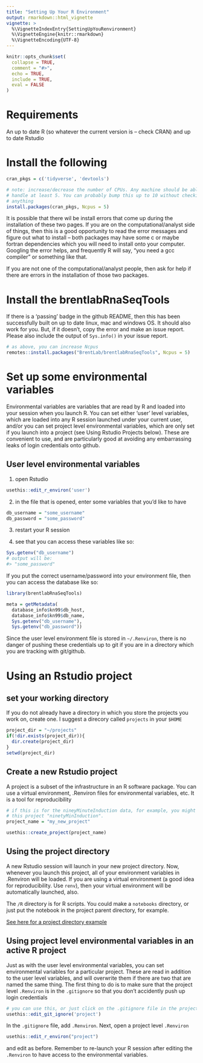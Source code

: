```yaml
---
title: "Setting Up Your R Environment"
output: rmarkdown::html_vignette
vignette: >
  %\VignetteIndexEntry{SettingUpYouRenvironment}
  %\VignetteEngine{knitr::rmarkdown}
  %\VignetteEncoding{UTF-8}
---
```


```r
knitr::opts_chunk$set(
  collapse = TRUE,
  comment = "#>",
  echo = TRUE,
  include = TRUE,
  eval = FALSE
)
```

# Requirements

An up to date R (so whatever the current version is -- check CRAN) and up to 
date Rstudio

# Install the following

```r

cran_pkgs = c('tidyverse', 'devtools')

# note: increase/decrease the number of CPUs. Any machine should be able to 
# handle at least 5. You can probably bump this up to 10 without checking
# anything
install.packages(cran_pkgs, Ncpus = 5)

```

It is possible that there wil be install errors that come up during the 
installation of these two pages. If you are on the computational/analyst side 
of things, then this is a good opportunity to read the error messages and figure 
out what to install -- both packages may have some c or maybe fortran 
dependencies which you will need to install onto your computer. Googling the 
error helps, and frequently R will say, "you need a gcc compiler" or something 
like that.  

If you are not one of the computational/analyst people, then ask for help if 
there are errors in the installation of those two packages. 

# Install the brentlabRnaSeqTools

If there is a 'passing' badge in the github README, then this has been 
successfully built on up to date linux, mac and windows OS. It should also work 
for you. But, if it doesn't, copy the error and make an issue report. Please 
also include the output of `Sys.info()` in your issue report.

```r
# as above, you can increase Ncpus
remotes::install.packages("BrentLab/brentlabRnaSeqTools", Ncpus = 5)
```

# Set up some environmental variables

Environmental variables are variables that are read by R and loaded into your 
session when you launch R. You can set either 'user' level variables, which are 
loaded into any R session launched under your current user, and/or you can 
set project level environmental variables, which are only set if you launch into 
a project (see Using Rstudio Projects below). These are convenient to use, and 
are particularly good at avoiding any embarrassing leaks of login credentials 
onto github.  

## User level environmental variables

1. open Rstudio

```r
usethis::edit_r_environ('user')
```

2. in the file that is opened, enter some variables that you'd like to have

```r
db_username = "some_username"
db_password = "some_password"
```

3. restart your R session

4. see that you can access these variables like so:

```r
Sys.getenv("db_username")
# output will be:
#> "some_password"
```

If you put the correct username/password into your environment file, then you 
can access the database like so:

```r
library(brentlabRnaSeqTools)

meta = getMetadata(
  database_info$kn99$db_host,
  database_info$kn99$db_name,
  Sys.getenv("db_username"),
  Sys.getenv("db_password"))

```

Since the user level environment file is stored in `~/.Renviron`, there is 
no danger of pushing these credentials up to git if you are in a directory which 
you are tracking with git/github.

# Using an Rstudio project

## set your working directory

If you do not already have a directory in which you store the projects you work 
on, create one. I suggest a direcory called `projects` in your `$HOME`

```r
project_dir = "~/projects"
if(!dir.exists(project_dir)){
  dir.create(project_dir)
}
setwd(project_dir)
```

## Create a new Rstudio project

A project is a subset of the infrastructure in an R software package. You can use 
a virtual environment, .Renviron files for environmental variables, etc. It is a 
tool for reproducibility

```r
# if this is for the nineyMinuteInduction data, for example, you might call 
# this project "ninetyMinInduction".
project_name = "my_new_project"

usethis::create_project(project_name)
```

## Using the project directory

A new Rstudio session will launch in your new project directory. Now, whenever 
you launch this project, all of your environment variables in .Renviron will be 
loaded. If you are using a virtual environment (a good idea for reproducibility. 
Use `renv`), then your virtual environment will be automatically launched, also.  

The `/R` directory is for R scripts. You could make a `notebooks` directory, or 
just put the notebook in the project parent directory, for example.

[See here for a project directory example](https://github.com/cmatKhan/eds1_mimic_cc)

## Using project level environmental variables in an active R project

Just as with the user level environmental variables, you can set environmental 
variables for a particular project. These are read in addition to the 
user level variables, and will overwrite them if there are two that are named 
the same thing. The first thing to do is to make sure that the project level 
`.Renviron` is in the `.gitignore` so that you don't accidently push up login 
credentials

```r
# you can use this, or just click on the .gitignore file in the project
usethis::edit_git_ignore('project')
```

In the `.gitignore` file, add `.Renviron`. Next, open a project level `.Renviron`

```r
usethis::edit_r_environ("project")
```

and edit as before. Remember to re-launch your R session after editing the 
`.Renviron` to have access to the environmental variables.

